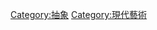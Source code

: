 {{Commons cat|Abstract art}}
{{Cat main}}

[[Category:抽象|Category:抽象]]
[[Category:現代藝術|Category:現代藝術]]